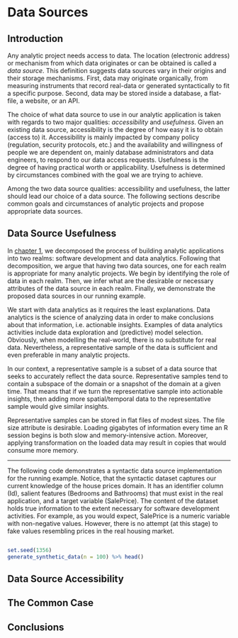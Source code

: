 # Data Sources {#data-sources}

## Introduction

Any analytic project needs access to data. The location (electronic address) or
mechanism from which data originates or can be obtained is called a *data
source*. This definition suggests data sources vary in their origins and their
storage mechanisms. First, data may originate organically, from measuring
instruments that record real-data or generated syntactically to fit a specific
purpose. Second, data may be stored inside a database, a flat-file, a website,
or an API.

The choice of what data source to use in our analytic application is taken with
regards to two major qualities: *accessibility* and *usefulness*. Given an
existing data source, accessibility is the degree of how easy it is to obtain
(access to) it. Accessibility is mainly impacted by company policy (regulation,
security protocols, etc.) and the availability and willingness of people we are
dependent on, mainly database administrators and data engineers, to respond to
our data access requests. Usefulness is the degree of having practical worth or
applicability. Usefulness is determined by circumstances combined with the goal
we are trying to achieve.

Among the two data source qualities: accessibility and usefulness, the latter
should lead our choice of a data source. The following sections describe common
goals and circumstances of analytic projects and propose appropriate data
sources.

## Data Source Usefulness

In [chapter 1](#intro), we decomposed the process of building analytic
applications into two realms: software development and data analytics. Following
that decomposition, we argue that having two data sources, one for each realm is
appropriate for many analytic projects. We begin by identifying the role of data
in each realm. Then, we infer what are the desirable or necessary attributes of
the data source in each realm. Finally, we demonstrate the proposed data sources
in our running example.

We start with data analytics as it requires the least explanations. Data
analytics is the science of analyzing data in order to make conclusions about
that information, i.e. actionable insights. Examples of data analytics
activities include data exploration and (predictive) model selection. Obviously,
when modelling the real-world, there is no substitute for real data.
Nevertheless, a representative sample of the data is sufficient and even
preferable in many analytic projects.

In our context, a representative sample is a subset of a data source that seeks
to accurately reflect the data source. Representative samples tend to contain a
subspace of the domain or a snapshot of the domain at a given time. That means
that if we turn the representative sample into actionable insights, then adding
more spatial/temporal data to the representative sample would give similar
insights.

Representative samples can be stored in flat files of modest sizes. The file
size attribute is desirable. Loading gigabytes of information every time an R
session begins is both slow and memory-intensive action. Moreover, applying
transformation on the loaded data may result in copies that would consume more
memory.

---

The following code demonstrates a syntactic data source implementation for the
running example. Notice, that the syntactic dataset captures our current
knowledge of the house prices domain. It has an identifier column (Id), salient
features (Bedrooms and Bathrooms) that must exist in the real application, and a
target variable (SalePrice). The content of the dataset holds true information
to the extent necessary for software development activities. For example, as you
would expect, SalePrice is a numeric variable with non-negative values. However,
there is no attempt (at this stage) to fake values resembling prices in the real
housing market.

```{r code = readLinesR("generate_synthetic_data.R"), echo = TRUE, eval = FALSE}
```


```{r generate_synthetic_data-exec, echo=TRUE, results='markup'}
set.seed(1356)
generate_synthetic_data(n = 100) %>% head()
```


## Data Source Accessibility

## The Common Case

## Conclusions